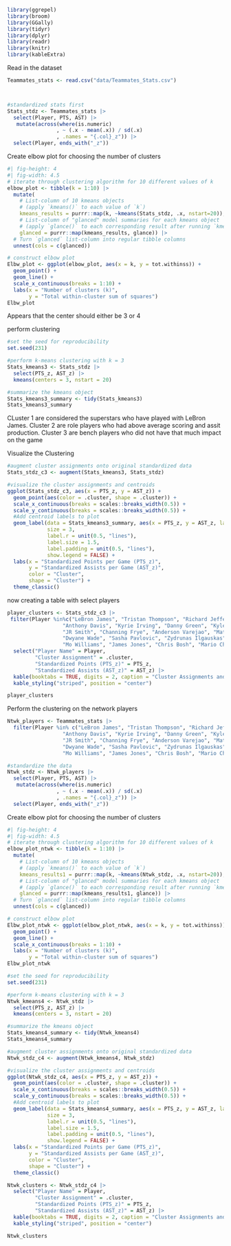 

```r
library(ggrepel)
library(broom)
library(GGally)
library(tidyr)
library(dplyr)
library(readr)
library(knitr)
library(kableExtra)

```


Read in the dataset

```r
Teammates_stats <- read.csv("data/Teammates_Stats.csv")



#standardized stats first
Stats_stdz <- Teammates_stats |>
  select(Player, PTS, AST) |>
   mutate(across(where(is.numeric)
                , ~ (.x - mean(.x)) / sd(.x)
                , .names = "{.col}_z")) |>
  select(Player, ends_with("_z"))
```


Create elbow plot for choosing the number of clusters

```r
#| fig-height: 4
#| fig-width: 4.5
# iterate through clustering algorithm for 10 different values of k
elbow_plot <- tibble(k = 1:10) |>
  mutate(
    # List-column of 10 kmeans objects 
    # (apply `kmeans()` to each value of `k`)
    kmeans_results = purrr::map(k, ~kmeans(Stats_stdz, .x, nstart=20)),
    # List-column of "glanced" model summaries for each kmeans object
    # (apply `glance()` to each corresponding result after running `kmeans()`)
    glanced = purrr::map(kmeans_results, glance)) |>
  # Turn `glanced` list-column into regular tibble columns
  unnest(cols = c(glanced))

# construct elbow plot
Elbw_plot <- ggplot(elbow_plot, aes(x = k, y = tot.withinss)) +
  geom_point() + 
  geom_line() +
  scale_x_continuous(breaks = 1:10) +
  labs(x = "Number of clusters (k)", 
       y = "Total within-cluster sum of squares")
Elbw_plot
```

Appears that the center should either be 3 or 4


perform clustering

```r
#set the seed for reproducibility
set.seed(231)

#perform k-means clustering with k = 3
Stats_kmeans3 <- Stats_stdz |>
  select(PTS_z, AST_z) |>
  kmeans(centers = 3, nstart = 20)

#summarize the kmeans object
Stats_kmeans3_summary <- tidy(Stats_kmeans3)
Stats_kmeans3_summary


```

CLuster 1 are considered the superstars who have played with LeBron James. Cluster 2 are role players who had above average scoring and assit production. Cluster 3 are bench players who did not have that much impact on the game



Visualize the Clustering

```r

#augment cluster assignments onto original standardized data
Stats_stdz_c3 <- augment(Stats_kmeans3, Stats_stdz)

#visualize the cluster assignments and centroids
ggplot(Stats_stdz_c3, aes(x = PTS_z, y = AST_z)) + 
  geom_point(aes(color = .cluster, shape = .cluster)) +
  scale_x_continuous(breaks = scales::breaks_width(0.5)) +
  scale_y_continuous(breaks = scales::breaks_width(0.5)) +
  #Add centroid labels to plot
  geom_label(data = Stats_kmeans3_summary, aes(x = PTS_z, y = AST_z, label = cluster, color = cluster),
             size = 3,
             label.r = unit(0.5, "lines"),
             label.size = 1.5,
             label.padding = unit(0.5, "lines"),
             show.legend = FALSE) +
  labs(x = "Standardized Points per Game (PTS_z)",
       y = "Standardized Assists per Game (AST_z)",
       color = "Cluster",
       shape = "Cluster") +
  theme_classic()

```

now creating a table with select players

```r


player_clusters <- Stats_stdz_c3 |>
 filter(Player %in%c("LeBron James", "Tristan Thompson", "Richard Jefferson", "Kevin Love",
                  "Anthony Davis", "Kyrie Irving", "Danny Green", "Kyle Korver",
                  "JR Smith", "Channing Frye", "Anderson Varejao", "Matthew Dellavedova",
                  "Dwyane Wade", "Sasha Pavlovic", "Zydrunas Ilgauskas", "Iman Shumpert",
                  "Mo Williams", "James Jones", "Chris Bosh", "Mario Chalmers")) |>
  select("Player Name" = Player,
         "Cluster Assignment" = .cluster,
         "Standardized Points (PTS_z)" = PTS_z,
         "Standardized Assists (AST_z)" = AST_z) |>
  kable(booktabs = TRUE, digits = 2, caption = "Cluster Assignments and Standardized Stats", align = "c") |>
  kable_styling("striped", position = "center")

player_clusters

```




Perform the clustering on the network players

```r

Ntwk_players <- Teammates_stats |>
  filter(Player %in% c("LeBron James", "Tristan Thompson", "Richard Jefferson", "Kevin Love",
                  "Anthony Davis", "Kyrie Irving", "Danny Green", "Kyle Korver",
                  "JR Smith", "Channing Frye", "Anderson Varejao", "Matthew Dellavedova",
                  "Dwyane Wade", "Sasha Pavlovic", "Zydrunas Ilgauskas", "Iman Shumpert",
                  "Mo Williams", "James Jones", "Chris Bosh", "Mario Chalmers"))

#standardize the data
Ntwk_stdz <- Ntwk_players |>
  select(Player, PTS, AST) |>
   mutate(across(where(is.numeric)
                , ~ (.x - mean(.x)) / sd(.x)
                , .names = "{.col}_z")) |>
  select(Player, ends_with("_z"))

```


Create elbow plot for choosing the number of clusters

```r
#| fig-height: 4
#| fig-width: 4.5
# iterate through clustering algorithm for 10 different values of k
elbow_plot_ntwk <- tibble(k = 1:10) |>
  mutate(
    # List-column of 10 kmeans objects 
    # (apply `kmeans()` to each value of `k`)
    kmeans_results1 = purrr::map(k, ~kmeans(Ntwk_stdz, .x, nstart=20)),
    # List-column of "glanced" model summaries for each kmeans object
    # (apply `glance()` to each corresponding result after running `kmeans()`)
    glanced = purrr::map(kmeans_results1, glance)) |>
  # Turn `glanced` list-column into regular tibble columns
  unnest(cols = c(glanced))

# construct elbow plot
Elbw_plot_ntwk <- ggplot(elbow_plot_ntwk, aes(x = k, y = tot.withinss)) +
  geom_point() + 
  geom_line() +
  scale_x_continuous(breaks = 1:10) +
  labs(x = "Number of clusters (k)", 
       y = "Total within-cluster sum of squares")
Elbw_plot_ntwk
```






```r
#set the seed for reproducibility
set.seed(231)

#perform k-means clustering with k = 3
Ntwk_kmeans4 <- Ntwk_stdz |>
  select(PTS_z, AST_z) |>
  kmeans(centers = 3, nstart = 20)

#summarize the kmeans object
Stats_kmeans4_summary <- tidy(Ntwk_kmeans4)
Stats_kmeans4_summary


```


```r

#augment cluster assignments onto original standardized data
Ntwk_stdz_c4 <- augment(Ntwk_kmeans4, Ntwk_stdz)

#visualize the cluster assignments and centroids
ggplot(Ntwk_stdz_c4, aes(x = PTS_z, y = AST_z)) + 
  geom_point(aes(color = .cluster, shape = .cluster)) +
  scale_x_continuous(breaks = scales::breaks_width(0.5)) +
  scale_y_continuous(breaks = scales::breaks_width(0.5)) +
  #Add centroid labels to plot
  geom_label(data = Stats_kmeans4_summary, aes(x = PTS_z, y = AST_z, label = cluster, color = cluster),
             size = 3,
             label.r = unit(0.5, "lines"),
             label.size = 1.5,
             label.padding = unit(0.5, "lines"),
             show.legend = FALSE) +
  labs(x = "Standardized Points per Game (PTS_z)",
       y = "Standardized Assists per Game (AST_z)",
       color = "Cluster",
       shape = "Cluster") +
  theme_classic()

```


```r
Ntwk_clusters <- Ntwk_stdz_c4 |>
  select("Player Name" = Player,
         "Cluster Assignment" = .cluster,
         "Standardized Points (PTS_z)" = PTS_z,
         "Standardized Assists (AST_z)" = AST_z) |>
  kable(booktabs = TRUE, digits = 2, caption = "Cluster Assignments and Standardized Stats", align = "c") |>
  kable_styling("striped", position = "center")

Ntwk_clusters


```



